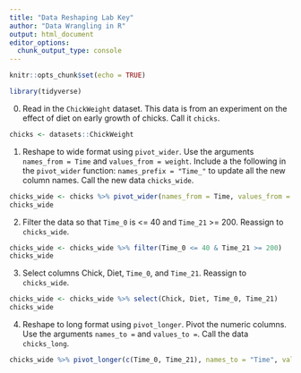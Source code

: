 ```yaml
---
title: "Data Reshaping Lab Key"
author: "Data Wrangling in R"
output: html_document
editor_options: 
  chunk_output_type: console
---
```


```r
knitr::opts_chunk$set(echo = TRUE)
```

```r
library(tidyverse)
```

0.  Read in the `ChickWeight` dataset. This data is from an experiment on the effect of diet on early growth of chicks. Call it `chicks`.

```r
chicks <- datasets::ChickWeight
```

1. Reshape to wide format using `pivot_wider`. Use the arguments `names_from = Time` and `values_from = weight`. Include a the following in the `pivot_wider` function: `names_prefix = "Time_"` to update all the new column names. Call the new data `chicks_wide`.

```r
chicks_wide <- chicks %>% pivot_wider(names_from = Time, values_from = weight, names_prefix = "Time_")
chicks_wide
```

2. Filter the data so that `Time_0` is <= 40 and `Time_21` >= 200. Reassign to `chicks_wide`.

```r
chicks_wide <- chicks_wide %>% filter(Time_0 <= 40 & Time_21 >= 200)
chicks_wide
```

3. Select columns Chick, Diet, `Time_0`, and `Time_21`. Reassign to `chicks_wide`.

```r
chicks_wide <- chicks_wide %>% select(Chick, Diet, Time_0, Time_21)
chicks_wide
```

4. Reshape to long format using `pivot_longer`. Pivot the numeric columns. Use the arguments `names_to = ` and `values_to = `. Call the data `chicks_long`.

```r
chicks_wide %>% pivot_longer(c(Time_0, Time_21), names_to = "Time", values_to = "weight")
```
